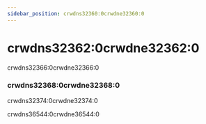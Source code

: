 ```yaml
---
sidebar_position: crwdns32360:0crwdne32360:0
---
```


# crwdns32362:0crwdne32362:0

crwdns32366:0crwdne32366:0

### crwdns32368:0crwdne32368:0

crwdns32374:0crwdne32374:0

crwdns36544:0crwdne36544:0

